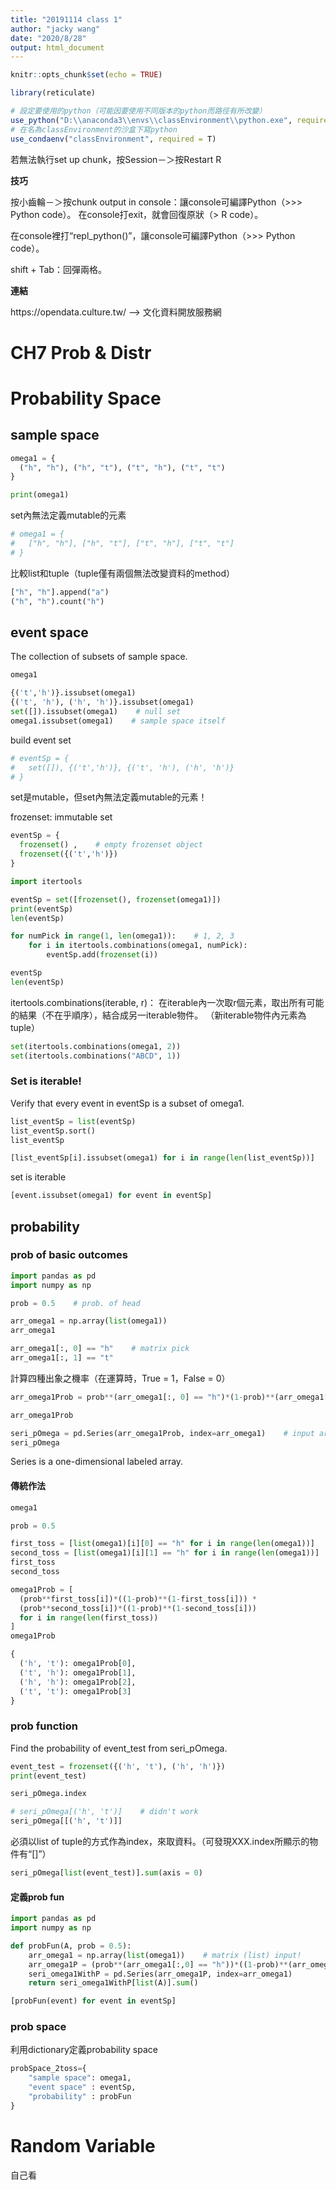 ```yaml
---
title: "20191114 class 1"
author: "jacky wang"
date: "2020/8/28"
output: html_document
---
```


```r
knitr::opts_chunk$set(echo = TRUE)

library(reticulate)

# 設定要使用的python（可能因要使用不同版本的python而路徑有所改變）
use_python("D:\\anaconda3\\envs\\classEnvironment\\python.exe", required = T)
# 在名為classEnvironment的沙盒下寫python
use_condaenv("classEnvironment", required = T)
```
若無法執行set up chunk，按Session－＞按Restart R

**技巧**

按小齒輪－＞按chunk output in console：讓console可編譯Python（>>> Python code）。
  在console打exit，就會回復原狀（> R code）。

在console裡打“repl_python()”，讓console可編譯Python（>>> Python code）。

shift + Tab：回彈兩格。

**連結**

https://opendata.culture.tw/ --> 文化資料開放服務網





# CH7 Prob & Distr

# Probability Space

## sample space

```python

omega1 = {
  ("h", "h"), ("h", "t"), ("t", "h"), ("t", "t") 
}

print(omega1)

```

set內無法定義mutable的元素
```python

# omega1 = {
#   ["h", "h"], ["h", "t"], ["t", "h"], ["t", "t"]
# }

```

比較list和tuple（tuple僅有兩個無法改變資料的method）
```python

["h", "h"].append("a")
("h", "h").count("h")

```

## event space

The collection of subsets of sample space.

```python

omega1

{('t','h')}.issubset(omega1)
{('t', 'h'), ('h', 'h')}.issubset(omega1)
set([]).issubset(omega1)    # null set
omega1.issubset(omega1)    # sample space itself

```

build event set
```python

# eventSp = {
#   set([]), {('t','h')}, {('t', 'h'), ('h', 'h')}
# }

```
set是mutable，但set內無法定義mutable的元素！

frozenset: immutable set
```python

eventSp = {
  frozenset() ,    # empty frozenset object
  frozenset({('t','h')})
}

```

```python
import itertools
```

```python

eventSp = set([frozenset(), frozenset(omega1)])
print(eventSp)
len(eventSp)

```


```python

for numPick in range(1, len(omega1)):    # 1, 2, 3
    for i in itertools.combinations(omega1, numPick): 
        eventSp.add(frozenset(i))

eventSp
len(eventSp)

```

itertools.combinations(iterable, r)：
  在iterable內一次取r個元素，取出所有可能的結果（不在乎順序），結合成另一iterable物件。
  （新iterable物件內元素為tuple）
```python

set(itertools.combinations(omega1, 2))
set(itertools.combinations("ABCD", 1))

```

### Set is iterable! 

Verify that every event in eventSp is a subset of omega1. 
```python

list_eventSp = list(eventSp)
list_eventSp.sort()
list_eventSp

```

```python

[list_eventSp[i].issubset(omega1) for i in range(len(list_eventSp))]

```

set is iterable
```python

[event.issubset(omega1) for event in eventSp]

```

## probability

### prob of basic outcomes

```python
import pandas as pd
import numpy as np
```

```python

prob = 0.5    # prob. of head

arr_omega1 = np.array(list(omega1))
arr_omega1

```

```python

arr_omega1[:, 0] == "h"    # matrix pick
arr_omega1[:, 1] == "t"

```

計算四種出象之機率（在運算時，True = 1，False = 0）
```python

arr_omega1Prob = prob**(arr_omega1[:, 0] == "h")*(1-prob)**(arr_omega1[:, 0] == "t") * prob**(arr_omega1[:, 1] == "h")*(1-prob)**(arr_omega1[:, 1] == "t")

arr_omega1Prob

```


```python

seri_pOmega = pd.Series(arr_omega1Prob, index=arr_omega1)    # input array in pd.Series
seri_pOmega

```
Series is a one-dimensional labeled array. 


#### 傳統作法

```python

omega1

prob = 0.5

first_toss = [list(omega1)[i][0] == "h" for i in range(len(omega1))]
second_toss = [list(omega1)[i][1] == "h" for i in range(len(omega1))]
first_toss
second_toss

```

```python

omega1Prob = [
  (prob**first_toss[i])*((1-prob)**(1-first_toss[i])) * 
  (prob**second_toss[i])*((1-prob)**(1-second_toss[i])) 
  for i in range(len(first_toss))
]
omega1Prob

```

```python

{
  ('h', 't'): omega1Prob[0], 
  ('t', 'h'): omega1Prob[1], 
  ('h', 'h'): omega1Prob[2], 
  ('t', 't'): omega1Prob[3]
}

```

### prob function

Find the probability of event_test from seri_pOmega.

```python

event_test = frozenset({('h', 't'), ('h', 'h')})
print(event_test)

```

```python

seri_pOmega.index

# seri_pOmega[('h', 't')]    # didn't work
seri_pOmega[[('h', 't')]]

```
必須以list of tuple的方式作為index，來取資料。（可發現XXX.index所顯示的物件有“[]”）

```python

seri_pOmega[list(event_test)].sum(axis = 0)

```

#### 定義prob fun

```python
import pandas as pd
import numpy as np
```

```python

def probFun(A, prob = 0.5): 
    arr_omega1 = np.array(list(omega1))    # matrix (list) input! 
    arr_omega1P = (prob**(arr_omega1[:,0] == "h"))*((1-prob)**(arr_omega1[:,0] == "t")) * (prob**(arr_omega1[:,1] == "h"))*((1-prob)**(arr_omega1[:,1] == "t"))
    seri_omega1WithP = pd.Series(arr_omega1P, index=arr_omega1)
    return seri_omega1WithP[list(A)].sum()

```

```python

[probFun(event) for event in eventSp]

```

### prob space

利用dictionary定義probability space
```python

probSpace_2toss={
    "sample space": omega1,
    "event space" : eventSp,
    "probability" : probFun
}

```



# Random Variable

自己看

```python



```










